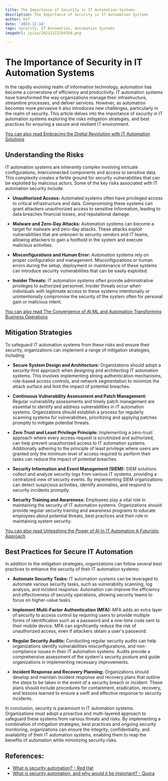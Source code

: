 ```yaml
---
title: The Importance of Security in IT Automation Systems
description: The Importance of Security in IT Automation Systems
author: Usf
date: '2023-12-14'
tags: Security, IT Automation, Automation Systems
imageUrl: /pixa/20231222204358.png

---
```

# The Importance of Security in IT  Automation Systems

In the rapidly evolving realm of information technology, automation has become a cornerstone of efficiency and productivity. IT automation systems have transformed  the  way organizations manage their infrastructure, streamline processes, and deliver services. However, as automation becomes  more pervasive it also introduces new challenges, particularly in the realm of security. This article  delves  into the importance of security in IT automation systems exploring the risks mitigation  strategies, and best practices for ensuring a  secure and resilient  IT environment.

[You can also read Embracing the  Digital Revolution with IT Automation Solutions](Embracing%20the%20Digital%20Revolution%20with%20IT%20Automation%20Solutions)


## Understanding the Risks

IT automation systems are inherently complex involving intricate configurations, interconnected  components and access to sensitive  data. This complexity  creates a fertile ground for security vulnerabilities that can be exploited by malicious  actors. Some of the key risks associated with IT automation security include:

* **Unauthorized Access:** Automated systems often have privileged access to critical  infrastructure and data.  Compromising  these  systems can grant attackers unauthorized access to sensitive  information, leading to  data breaches financial losses, and reputational damage.

* **Malware and Zero-Day Attacks:** Automation systems  can become a target for malware and zero-day attacks. These attacks exploit vulnerabilities that are unknown to security vendors and IT teams, allowing attackers to gain  a foothold in the system and execute malicious  activities.

* **Misconfigurations and Human Error:**  Automation systems rely on proper configuration and management. Misconfigurations or human errors during the setup, deployment or maintenance of these systems can introduce security vulnerabilities that can be easily exploited.

* **Insider Threats:** IT automation systems often  provide administrative privileges to authorized personnel. Insider threats occur when individuals with legitimate access to these systems intentionally or unintentionally  compromise the security of the system often  for  personal gain or malicious intent.

[You can also read The  Convergence  of AI ML and Automation Transforming Business Operations](The%20Convergence%20of%20AI%2C%20ML%2C%20and%20Automation%20Transforming%20Business%20Operations)


## Mitigation Strategies

To safeguard  IT automation systems from these risks and  ensure their security, organizations can implement a range of mitigation  strategies, including:

* **Secure System Design and Architecture:** Organizations should adopt  a security-first approach when designing and architecting IT automation systems. This  involves implementing strong authentication mechanisms,  role-based access controls, and network segmentation to minimize  the attack surface and  limit the impact of potential breaches.

* **Continuous Vulnerability Assessment and Patch Management:** Regular vulnerability assessments and timely patch  management are essential  to identify and address vulnerabilities in IT automation systems. Organizations should establish a process for regularly scanning systems for vulnerabilities, prioritizing and applying patches promptly to mitigate potential threats.

* **Zero Trust and Least Privilege  Principle:** Implementing a zero-trust approach where every access request is scrutinized and authorized, can help prevent unauthorized access to IT automation systems.  Additionally adhering to the principle of least privilege where users  are granted  only the minimum level of access required to  perform their tasks can  reduce the impact of potential breaches.

* **Security Information and Event Management (SIEM):** SIEM solutions collect and analyze security logs from  various IT  systems, providing a centralized view of security events. By implementing SIEM organizations can detect suspicious activities, identify anomalies, and respond  to security incidents promptly.

* **Security Training and Awareness:**  Employees play  a vital role in maintaining the  security of IT automation systems. Organizations should provide regular security training and awareness programs to educate employees about potential threats,  best practices and their role in maintaining system security.

[You  can also  read Unleashing the Power of AI In IT Automation A  Futuristic Approach](Unleashing%20the%20Power%20of%20AI%20In%20IT%20Automation%20A%20Futuristic%20Approach)


## Best Practices  for Secure IT Automation

In addition to the mitigation strategies,  organizations can  follow several best practices to enhance the security of their IT automation systems:

* **Automate  Security  Tasks:** IT automation  systems can be leveraged to automate various security tasks, such  as vulnerability scanning, log analysis, and incident response.  Automation can improve the efficiency and effectiveness of security operations, allowing security teams to focus on higher-value  tasks.

* **Implement Multi-Factor Authentication  (MFA):** MFA adds  an extra layer of  security to access control by requiring users to provide multiple forms of identification such as a password and a one-time code  sent to their mobile device. MFA can significantly reduce the risk of unauthorized access,  even if attackers  obtain  a user's password.

* **Regular Security Audits:** Conducting regular  security audits can help organizations identify  vulnerabilities misconfigurations, and non-compliance issues in their  IT automation systems. Audits provide a comprehensive assessment of the system's security posture and guide organizations in implementing necessary improvements.

*  **Incident Response and Recovery Planning:** Organizations should develop and maintain incident response and recovery plans that outline the steps to be taken in the event of a security breach or incident. These plans should include procedures for containment, eradication, recovery,  and lessons learned to ensure a swift and effective response to security incidents.

In conclusion, security is  paramount in IT automation systems. Organizations must adopt a proactive and multi-layered approach to safeguard these  systems from various threats and risks. By implementing a  combination of mitigation strategies, best  practices and ongoing security  monitoring, organizations can ensure the integrity, confidentiality, and availability of their IT  automation systems, enabling them to reap the benefits of automation while minimizing security risks.

## References:
- [What is security automation? - Red Hat](https://www.redhat.com/en/topics/automation/what-is-security-automation)
- [What is security automation, and why would it be important? - Quora](https://www.quora.com/What-is-security-automation-and-why-would-it-be-important)
